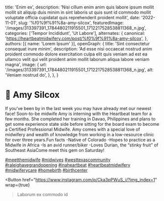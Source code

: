   title: 'Enim ex',
  description: 'Nisi cillum enim anim quis labore ipsum mollit mollit sit aliquip duis minim in sint laboris ut quis sunt id commodo mollit voluptate officia cupidatat quis reprehenderit proident mollit',
  date: '2022-11-01',
  slug: '%f0%9f%91%8a-amy-silcox',
  featuredImage: '/images/313397391_1784480211915501_1712217528538811368_n.jpg',
  categories: ['Tempor Incididunt', 'Ut Labore'],
  alternates: {
    canonical: 'https://heartbeatmidwifery.com/post/%f0%9f%91%8a-amy-silcox',
  },
  authors: [{ name: 'Lorem Ipsum' }],
  openGraph: {
    title: 'Sint consectetur consequat irure minim',
    description: 'Ad esse nisi occaecat nostrud anim proident commodo dolore exercitation culpa elit quis veniam ad est ea ullamco velit qui velit proident anim mollit laborum aliqua labore veniam magna',
    image: {
      url: '/images/313397391_1784480211915501_1712217528538811368_n.jpg',
      alt: 'Veniam nostrud do',
    },
  },
}


# 👊 Amy Silcox

<Gallery>
  <GalleryItem
    src="/images/313397391_1784480211915501_1712217528538811368_n.jpg"
    size="large"
  />
  <GalleryItem
    src="/images/313347191_518981696893400_5168946122453716778_n.jpg"
    size="large"
  />
  <GalleryItem
    src="/images/313474970_498575132182524_5626896196454054977_n.jpg"
    size="large"
  />
</Gallery>

If you’ve been by in the last week you may have already met our newest face! Soon-to-be midwife Amy is interning with the Heartbeat team for a few months. She completed her training in Davao, Philippines and plans to get some experience state side before sitting for the board exam to become a Certified Professional Midwife. Amy comes with a special love of midwifery and wealth of knowledge from working in a low-resource clinic for over three years.Fun facts -Native of Colorado -Hopes to practice as a Midwife in Africa -Is an avid runner/biker -Loves Durian, the “stinky fruit” of Southeast AsiaCome meet this gem on Saturday!

[#meetthemidwife](https://www.instagram.com/explore/tags/meetthemidwife/) [#midwives](https://www.instagram.com/explore/tags/midwives/) [#westtexascommunity](https://www.instagram.com/explore/tags/westtexascommunity/) [#raleighavegrandopening](https://www.instagram.com/explore/tags/raleighavegrandopening/) [#inaheartbeat](https://www.instagram.com/explore/tags/inaheartbeat/) [#heartbeatmidwifery](https://www.instagram.com/explore/tags/heartbeatmidwifery/) [#midwiferycare](https://www.instagram.com/explore/tags/midwiferycare/) [#homebirth](https://www.instagram.com/explore/tags/homebirth/) [#birthcenter](https://www.instagram.com/explore/tags/birthcenter/)

<Button
  href="https://www.instagram.com/p/Cka3pPWuS_j/?img_index=1"
  wrap={true}
>Laborum ex commodo id</Button>
